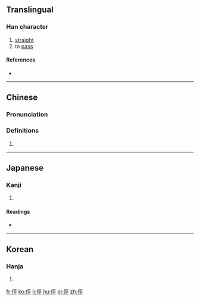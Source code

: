==Translingual==

===Han character===
{{Han char|rn=9|rad=人|as=07|sn=9|four=21211|canj=OMVM|ids=⿰亻巠}}

# [[straight]]
# to [[pass]]

====References====
* {{Han ref|kx=0104.270|dkj=00685|dj=0221.110|hdz=10158.110|uh=4FD3|ud=20435|bh=CDDF|bd=52703}}

----

==Chinese==
{{zh-forms}}

===Pronunciation===
{{zh-pron
|m=jìng
|c=ging3
|mc=y
|oc=y
|ma=
|cat=a,v
}}

===Definitions===
# {{rfdef|lang=zh}}

----

==Japanese==

===Kanji===
{{ja-kanji|grade=|rs=人07}}

# {{defn|lang=ja|sort=人07}}

====Readings====
* {{ja-readings|on=[[がう]] (gau), [[きゃう]] (kyau), [[げん]] (gen), [[げい]] (gei)|kun=[[いそぐ]] (isogu), [[わぎ]] (wagi), [[なほい]] (nahoi), [[かたい]] (katai)}}

----

==Korean==

===Hanja===
{{ko-hanja|hangeul=경|rv=gyeong|mr=kyŏng}}

# {{defn|lang=ko|sort=人07}}

[[fr:俓]]
[[ko:俓]]
[[li:俓]]
[[hu:俓]]
[[pl:俓]]
[[zh:俓]]